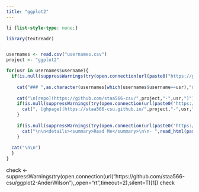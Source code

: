 ```yaml
---
title: "ggplot2"
---
```


```css
li {list-style-type: none;}
```

```r

library(textreadr)


usernames <- read.csv("usernames.csv")
project <- "ggplot2"

for(usr in usernames$username){
  if(is.null(suppressWarnings(try(open.connection(url(paste0("https://github.com/staa566-csu/",project,"-",usr)),open="rt",timeout=2),silent=T)[1]))){
    
    cat("### ",as.character(usernames[which(usernames$username==usr),"name"]), sep='')
    
    cat("\n[repo](https://github.com/staa566-csu/",project,"-",usr,")")
    if(is.null(suppressWarnings(try(open.connection(url(paste0("https://staa566-csu.github.io/",project,"-",usr)),open="rt",timeout=2),silent=T)[1]))){
      cat(", [ghpage](https://staa566-csu.github.io/",project,"-",usr,")", sep='')
    }
    
    if(is.null(suppressWarnings(try(open.connection(url(paste0("https://raw.githubusercontent.com/staa566-csu/",project,"-",usr,"/main/README.md")),open="rt",timeout=2),silent=T)[1]))){
      cat("\n\n<details><summary>Read Me</summary>\n\n- ",read_html(paste0("https://raw.githubusercontent.com/staa566-csu/",project,"-",usr,"/main/README.md")),"\n\n</details>", sep='')
    }    
  
  cat("\n\n")
  }
}
```



check <- suppressWarnings(try(open.connection(url("https://github.com/staa566-csu/ggplot2-AnderWilson"),,open="rt",timeout=2),silent=T)[1])
check


